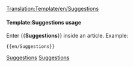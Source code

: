 <noinclude>[[Translation:Template/en/Suggestions]]</noinclude><noinclude>
</noinclude>
{{en/Ambox| type  = content
| text  = <strong>Feature Suggestions</strong><br/>If you have suggestions for new features, post them to the [http://www.tt-forums.net/viewforum.php?f=32 forum], where developers and other players will voice their opinions on your idea.  Only post them under [[en/Archive/Community/Requested features]] if you have first started a forum thread, and definitely don't create a separate page unless it's under your user page.
}}<includeonly>{{{1|[[Category:en/Miscellaneous suggestions]]}}}</includeonly><noinclude>

====Template:Suggestions usage====
Enter <nowiki>{{</nowiki>'''Suggestions'''<nowiki>}}</nowiki> inside an article. Example:
<pre>{{en/Suggestions}}</pre>

[[Category:en/Templates|Suggestions]][[Category:en/Message boxes|Suggestions]]</noinclude>